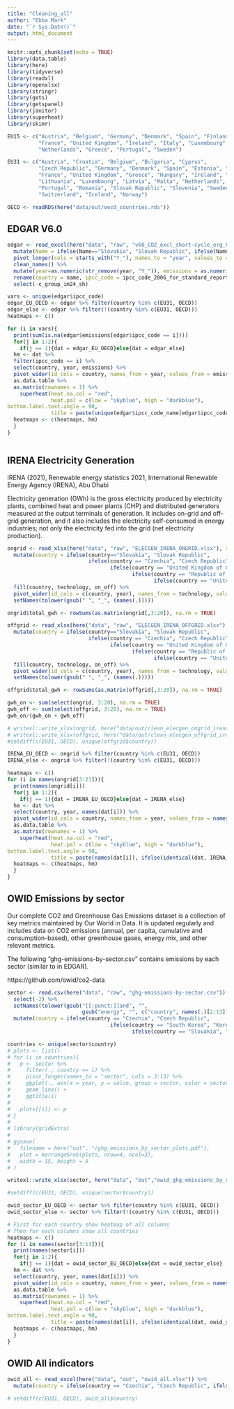 ```yaml
---
title: "Cleaning_all"
author: "Ebba Mark"
date: "`r Sys.Date()`"
output: html_document
---
```


```r
knitr::opts_chunk$set(echo = TRUE)
library(data.table)
library(here)
library(tidyverse)
library(readxl)
library(openxlsx)
library(stringr)
library(gets)
library(getspanel)
library(janitor)
library(superheat)
library(skimr)

```

```r
EU15 <- c("Austria", "Belgium", "Germany", "Denmark", "Spain", "Finland",
          "France", "United Kingdom", "Ireland", "Italy", "Luxembourg", 
          "Netherlands", "Greece", "Portugal", "Sweden")

EU31 <- c("Austria", "Croatia", "Belgium", "Bulgaria", "Cyprus", 
          "Czech Republic", "Germany", "Denmark", "Spain", "Estonia", "Finland",
          "France", "United Kingdom", "Greece", "Hungary", "Ireland", "Italy",
          "Lithuania", "Luxembourg", "Latvia", "Malta", "Netherlands", "Poland",
          "Portugal", "Romania", "Slovak Republic", "Slovenia", "Sweden", 
          "Switzerland", "Iceland", "Norway")

OECD <- readRDS(here("data/out/oecd_countries.rds"))

```


## EDGAR V6.0

```r
edgar <- read_excel(here("data", "raw", "v60_CO2_excl_short-cycle_org_C_1970_2018.xls"), skip = 9) %>%
  mutate(Name = ifelse(Name=="Slovakia", "Slovak Republic", ifelse(Name == "Korea, Republic of", "Korea", Name))) %>%
  pivot_longer(cols = starts_with("Y_"), names_to = "year", values_to = "emissions") %>% 
  clean_names() %>% 
  mutate(year=as.numeric(str_remove(year, "Y_")), emissions = as.numeric(emissions)) %>% 
  rename(country = name, ipcc_code = ipcc_code_2006_for_standard_report, ipcc_code_name = ipcc_code_2006_for_standard_report_name) %>% 
  select(-c_group_im24_sh)

vars <- unique(edgar$ipcc_code)
edgar_EU_OECD <- edgar %>% filter(country %in% c(EU31, OECD))
edgar_else <- edgar %>% filter(!(country %in% c(EU31, OECD)))
heatmaps <- c()

for (i in vars){
  print(sum(is.na(edgar$emissions[edgar$ipcc_code == i])))
  for(j in 1:2){
    if(j == 1){dat = edgar_EU_OECD}else{dat = edgar_else}
  hm <- dat %>% 
  filter(ipcc_code == i) %>% 
  select(country, year, emissions) %>%
  pivot_wider(id_cols = country, names_from = year, values_from = emissions) %>%
  as.data.table %>% 
  as.matrix(rownames = 1) %>% 
    superheat(heat.na.col = "red", 
              heat.pal = c(low = "skyblue", high = "darkblue"), 
bottom.label.text.angle = 90,
              title = paste(unique(edgar$ipcc_code_name[edgar$ipcc_code == i]), ifelse(identical(dat, edgar_EU_OECD), "edgar_EU_OECD", "edgar_else")))
  heatmaps <- c(heatmaps, hm)
  }
}



```

## IRENA Electricity Generation

IRENA (2021), Renewable energy statistics 2021, International Renewable
Energy Agency (IRENA), Abu Dhabi

Electricity generation (GWh) is the gross electricity produced by electricity
plants, combined heat and power plants (CHP) and distributed generators measured
at the output terminals of generation. It includes on-grid and off-grid generation,
and it also includes the electricity self-consumed in energy industries; not
only the electricity fed into the grid (net electricity production).

```r
ongrid <- read_xlsx(here("data", "raw", "ELECGEN_IRENA_ONGRID.xlsx"), range = cell_rows(2:79922)) %>%
  mutate(country = ifelse(country=="Slovakia", "Slovak Republic",
                          ifelse(country == "Czechia", "Czech Republic", 
                                 ifelse(country == "United Kingdom of Great Britain and Northern Ireland", "United Kingdom",
                                        ifelse(country == "Republic of Korea", "Korea",
                                               ifelse(country == "United States of America", "United States",country))))), gwh = as.numeric(gwh)) %>%
  fill(country, technology, on_off) %>%
  pivot_wider(id_cols = c(country, year), names_from = technology, values_from = gwh) %>%
  setNames(tolower(gsub(" ", "_", (names(.)))))

ongrid$total_gwh <- rowSums(as.matrix(ongrid[,3:20]), na.rm = TRUE)

offgrid <- read_xlsx(here("data", "raw", "ELECGEN_IRENA_OFFGRID.xlsx"), range = cell_rows(2:79922)) %>%
  mutate(country = ifelse(country=="Slovakia", "Slovak Republic",
                          ifelse(country == "Czechia", "Czech Republic", 
                                 ifelse(country == "United Kingdom of Great Britain and Northern Ireland", "United Kingdom",
                                        ifelse(country == "Republic of Korea", "Korea",
                                               ifelse(country == "United States of America", "United States",country))))), gwh = as.numeric(gwh)) %>%
  fill(country, technology, on_off) %>%
  pivot_wider(id_cols = c(country, year), names_from = technology, values_from = gwh) %>% 
  setNames(tolower(gsub(" ", "_", (names(.)))))

offgrid$total_gwh <- rowSums(as.matrix(offgrid[,3:20]), na.rm = TRUE)

gwh_on <- sum(select(ongrid, 3:20), na.rm = TRUE)
gwh_off <- sum(select(offgrid, 3:20), na.rm = TRUE)
gwh_on/(gwh_on + gwh_off)

# writexl::write_xlsx(ongrid, here("data/out/clean_elecgen_ongrid_irena_2000_19.xlsx"))
# writexl::write_xlsx(offgrid, here("data/out/clean_elecgen_offgrid_irena_2000_19.xlsx"))
#setdiff(c(EU31, OECD), unique(offgrid$country))

IRENA_EU_OECD <- ongrid %>% filter(country %in% c(EU31, OECD))
IRENA_else <- ongrid %>% filter(!(country %in% c(EU31, OECD)))

heatmaps <- c()
for (i in names(ongrid[3:21])){
  print(names(ongrid[i]))
  for(j in 1:2){
    if(j == 1){dat = IRENA_EU_OECD}else{dat = IRENA_else}
  hm <- dat %>%
  select(country, year, names(dat[i])) %>%
  pivot_wider(id_cols = country, names_from = year, values_from = names(dat[i])) %>%
  as.data.table %>%
  as.matrix(rownames = 1) %>%
    superheat(heat.na.col = "red",
              heat.pal = c(low = "skyblue", high = "darkblue"),
bottom.label.text.angle = 90,
              title = paste(names(dat[i]), ifelse(identical(dat, IRENA_EU_OECD), "IRENA_EU_OECD", "IRENA_else")))
  heatmaps <- c(heatmaps, hm)
  }
}

```

## OWID Emissions by sector

Our complete CO2 and Greenhouse Gas Emissions dataset is a collection of key metrics maintained by Our World in Data. It is updated regularly and includes data on CO2 emissions (annual, per capita, cumulative and consumption-based), other greenhouse gases, energy mix, and other relevant metrics.

The following "ghg-emissions-by-sector.csv" contains emissions by each sector (similar to in EDGAR).

https://github.com/owid/co2-data

```r
sector <- read.csv(here("data", "raw", "ghg-emissions-by-sector.csv")) %>%
  select(-2) %>% 
  setNames(tolower(gsub("[[:punct:]]and", "", 
                        gsub("energy", "", c("country", names(.)[2:13]))))) %>% 
  mutate(country = ifelse(country == "Czechia", "Czech Republic",
                                 ifelse(country == "South Korea", "Korea",
                                        ifelse(country == "Slovakia", "Slovak Republic", country))))

countries <- unique(sector$country)
# plots <- list()
# for (i in countries){
#   p <- sector %>% 
#     filter(., country == i) %>% 
#     pivot_longer(names_to = "sector", cols = 3:13) %>% 
#     ggplot(., aes(x = year, y = value, group = sector, color = sector)) +
#     geom_line() +
#     ggtitle(i)
#   
#   plots[[i]] <- p
# }
# 
# library(gridExtra)
# 
# ggsave(
#   filename = here("out", "/ghg_emissions_by_sector_plots.pdf"), 
#   plot = marrangeGrob(plots, nrow=4, ncol=3), 
#   width = 15, height = 9
# )

writexl::write_xlsx(sector, here("data", "out","owid_ghg_emissions_by_sector.xlsx"))

#setdiff(c(EU31, OECD), unique(sector$country))

owid_sector_EU_OECD <- sector %>% filter(country %in% c(EU31, OECD))
owid_sector_else <- sector %>% filter(!(country %in% c(EU31, OECD)))

# First for each country show heatmap of all columns
# Then for each columns show all countries
heatmaps <- c()
for (i in names(sector[3:13])){
  print(names(sector[i]))
  for(j in 1:2){
    if(j == 1){dat = owid_sector_EU_OECD}else{dat = owid_sector_else}
  hm <- dat %>%
  select(country, year, names(dat[i])) %>%
  pivot_wider(id_cols = country, names_from = year, values_from = names(dat[i])) %>%
  as.data.table %>%
  as.matrix(rownames = 1) %>%
    superheat(heat.na.col = "red",
              heat.pal = c(low = "skyblue", high = "darkblue"),
bottom.label.text.angle = 90,
              title = paste(names(dat[i]), ifelse(identical(dat, owid_sector_EU_OECD), "owid_sector_EU_OECD", "owid_sector_else")))
  heatmaps <- c(heatmaps, hm)
  }
}


```

## OWID All indicators
```r
owid_all <- read_excel(here("data", "out", "owid_all.xlsx")) %>% 
  mutate(country = ifelse(country == "Czechia", "Czech Republic", ifelse(country == "Slovakia", "Slovak Republic", ifelse(country == "South Korea", "Korea", country))))

# setdiff(c(EU31, OECD), owid_all$country)




```

